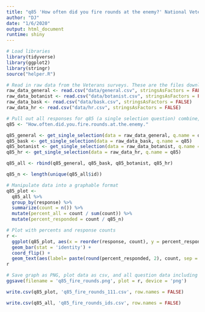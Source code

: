 ```yaml
---
title: "q85 'How often did you fire rounds at the enemy?' National Veterans"
author: "DJ"
date: "1/6/2020"
output: html_document
runtime: shiny
---
```


```r
# Load libraries
library(tidyverse)
library(ggplot2)
library(stringr)
source("helper.R")
```

```r
# Read in raw data from the Veterans surveys. These are the files downloaded from survey monkey saved as a .csv
raw_data_general <- read.csv("data/general.csv", stringsAsFactors = FALSE)
raw_data_botanist <- read.csv("data/botanist.csv", stringsAsFactors = FALSE)
raw_data_bask <- read.csv("data/bask.csv", stringsAsFactors = FALSE)
raw_data_hr <- read.csv("data/hr.csv", stringsAsFactors = FALSE)
```

```r
# Pull out all responses for q85 (a single selection question) combine, then determine 'question n'
q85 <- "How.often.did.you.fire.rounds.at.the.enemy."

q85_general <- get_single_selection(data = raw_data_general, q.name = q85)
q85_bask <- get_single_selection(data = raw_data_bask, q.name = q85)
q85_botanist <- get_single_selection(data = raw_data_botanist, q.name = q85)
q85_hr <- get_single_selection(data = raw_data_hr, q.name = q85)

q85_all <- rbind(q85_general, q85_bask, q85_botanist, q85_hr)

q85_n <- length(unique(q85_all$id))
```

```r
# Manipulate data into a graphable format
q85_plot <- 
  q85_all %>%
  group_by(response) %>%
  summarize(count = n()) %>%
  mutate(percent_all = count / sum(count)) %>%
  mutate(percent_responded = count / q85_n)
```

```r
# Plot with percents and response counts
r <- 
  ggplot(q85_plot, aes(x = reorder(response, count), y = percent_responded)) +
  geom_bar(stat = 'identity') +
  coord_flip() +
  geom_text(aes(label= paste(round(percent_responded, 2), count, sep = "***")))
r
```

```r
# Save graph as PNG, plot data as csv, and all question data including response IDs as csv (save question n and N at end of plot file as "_x.x")
ggsave(filename = 'q85_fire_rounds.png', plot = r, device = 'png')

write.csv(q85_plot, 'q85_fire_rounds_111.csv', row.names = FALSE)

write.csv(q85_all, 'q85_fire_rounds_ids.csv', row.names = FALSE)
```
